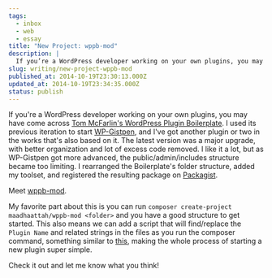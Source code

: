 ```yaml
---
tags:
  - inbox
  - web
  - essay
title: "New Project: wppb-mod"
description: |
  If you’re a WordPress developer working on your own plugins, you may have come across Tom McFarlin’s WordPress Plugin Boilerplate. I used its previous iteration to start WP-Gistpen, and I’ve got another plugin or two in the works that’s also based on it. The latest version was a major upgrade, with better organization and lot \[…]
slug: writing/new-project-wppb-mod
published_at: 2014-10-19T23:30:13.000Z
updated_at: 2014-10-19T23:34:35.000Z
status: publish
---
```

If you're a WordPress developer working on your own plugins, you may have come across [Tom McFarlin's WordPress Plugin Boilerplate](https://github.com/tommcfarlin/WordPress-Plugin-Boilerplate). I used its previous iteration to start [WP-Gistpen](https://jamesdigioia.com/wp-gistpen/), and I've got another plugin or two in the works that's also based on it. The latest version was a major upgrade, with better organization and lot of excess code removed. I like it a lot, but as WP-Gistpen got more advanced, the public/admin/includes structure became too limiting. I rearranged the Boilerplate's folder structure, added my toolset, and registered the resulting package on [Packagist](https://packagist.org/packages/maadhattah/wppb-mod).

Meet [wppb-mod](https://github.com/mAAdhaTTah/wppb-mod).

My favorite part about this is you can run `composer create-project maadhaattah/wppb-mod <folder>` and you have a good structure to get started. This also means we can add a script that will find/replace the `Plugin Name` and related strings in the files as you run the composer command, something similar to [this](https://github.com/hasinhayder/plugin-boilerplate-code-generator/blob/master/index.php), making the whole process of starting a new plugin super simple.

Check it out and let me know what you think!
